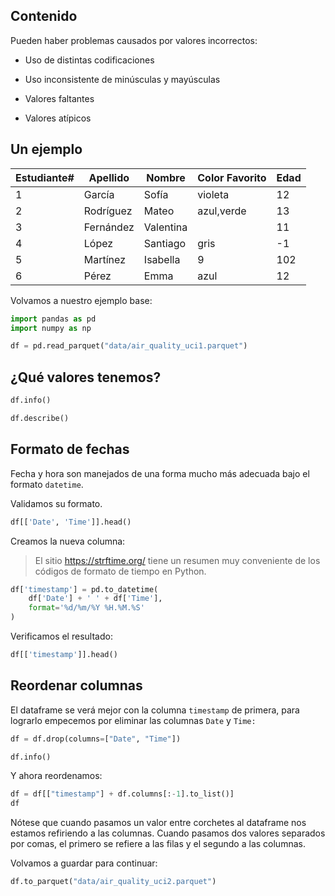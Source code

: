 ## Contenido

Pueden haber problemas causados por valores incorrectos:

-   Uso de distintas codificaciones

-   Uso inconsistente de minúsculas y mayúsculas

-   Valores faltantes

-   Valores atípicos

## Un ejemplo

| Estudiante# | Apellido  | Nombre    | Color Favorito | Edad |
|-------------|-----------|-----------|----------------|------|
| 1           | García    | Sofía     | violeta        | 12   |
| 2           | Rodríguez | Mateo     | azul,verde     | 13   |
| 3           | Fernández | Valentina |                | 11   |
| 4           | López     | Santiago  | gris           | -1   |
| 5           | Martínez  | Isabella  | 9              | 102  |
| 6           | Pérez     | Emma      | azul           | 12   |

Volvamos a nuestro ejemplo base:

```python
import pandas as pd
import numpy as np
```

```python
df = pd.read_parquet("data/air_quality_uci1.parquet")
```

## ¿Qué valores tenemos?

```python
df.info()
```

```python
df.describe()
```

## Formato de fechas

Fecha y hora son manejados de una forma mucho más adecuada bajo el formato `datetime`.

Validamos su formato.

```python
df[['Date', 'Time']].head()
```

Creamos la nueva columna:

> El sitio <https://strftime.org/> tiene un resumen muy conveniente de los códigos de formato de tiempo en Python.

```python
df['timestamp'] = pd.to_datetime(
    df['Date'] + ' ' + df['Time'],
    format='%d/%m/%Y %H.%M.%S'
)
```

Verificamos el resultado:

```python
df[['timestamp']].head()
```

## Reordenar columnas

El dataframe se verá mejor con la columna `timestamp` de primera, para lograrlo empecemos por eliminar las columnas `Date` y `Time:`

```python
df = df.drop(columns=["Date", "Time"])
```

```python
df.info()
```

Y ahora reordenamos:

```python
df = df[["timestamp"] + df.columns[:-1].to_list()]
df
```

Nótese que cuando pasamos un valor entre corchetes al dataframe nos estamos refiriendo a las columnas. Cuando pasamos dos valores separados por comas, el primero se refiere a las filas y el segundo a las columnas.

Volvamos a guardar para continuar:

```python
df.to_parquet("data/air_quality_uci2.parquet")
```